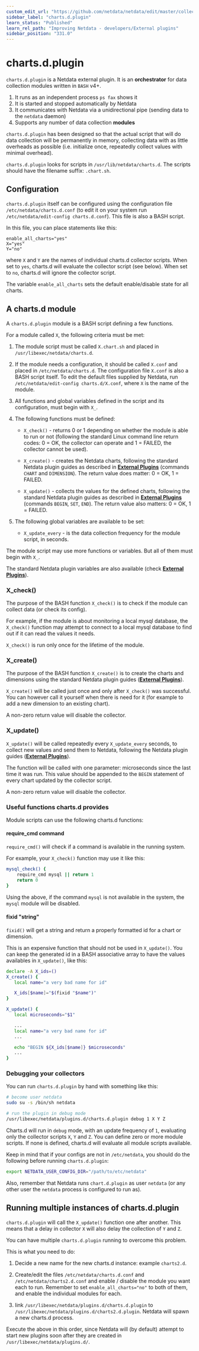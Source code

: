 ```yaml
---
custom_edit_url: "https://github.com/netdata/netdata/edit/master/collectors/charts.d.plugin/README.md"
sidebar_label: "charts.d.plugin"
learn_status: "Published"
learn_rel_path: "Improving Netdata - developers/External plugins"
sidebar_position: "331.0"
---
```



# charts.d.plugin

`charts.d.plugin` is a Netdata external plugin. It is an **orchestrator** for data collection modules written in `BASH` v4+.

1.  It runs as an independent process `ps fax` shows it
2.  It is started and stopped automatically by Netdata
3.  It communicates with Netdata via a unidirectional pipe (sending data to the `netdata` daemon)
4.  Supports any number of data collection **modules**

`charts.d.plugin` has been designed so that the actual script that will do data collection will be permanently in
memory, collecting data with as little overheads as possible
(i.e. initialize once, repeatedly collect values with minimal overhead).

`charts.d.plugin` looks for scripts in `/usr/lib/netdata/charts.d`.
The scripts should have the filename suffix: `.chart.sh`.

## Configuration

`charts.d.plugin` itself can be configured using the configuration file `/etc/netdata/charts.d.conf`
(to edit it on your system run `/etc/netdata/edit-config charts.d.conf`). This file is also a BASH script.

In this file, you can place statements like this:

```
enable_all_charts="yes"
X="yes"
Y="no"
```

where `X` and `Y` are the names of individual charts.d collector scripts.
When set to `yes`, charts.d will evaluate the collector script (see below).
When set to `no`, charts.d will ignore the collector script.

The variable `enable_all_charts` sets the default enable/disable state for all charts.

## A charts.d module

A `charts.d.plugin` module is a BASH script defining a few functions.

For a module called `X`, the following criteria must be met:

1.  The module script must be called `X.chart.sh` and placed in `/usr/libexec/netdata/charts.d`.

2.  If the module needs a configuration, it should be called `X.conf` and placed in `/etc/netdata/charts.d`.
    The configuration file `X.conf` is also a BASH script itself.
    To edit the default files supplied by Netdata, run `/etc/netdata/edit-config charts.d/X.conf`,
    where `X` is the name of the module.

3.  All functions and global variables defined in the script and its configuration, must begin with `X_`.

4.  The following functions must be defined:

    -   `X_check()` - returns 0 or 1 depending on whether the module is able to run or not
         (following the standard Linux command line return codes: 0 = OK, the collector can operate and 1 = FAILED,
         the collector cannot be used).

    -   `X_create()` - creates the Netdata charts, following the standard Netdata plugin guides as described in
         **[External Plugins](/docs/improving-netdata---developers/external-plugins)** (commands `CHART` and `DIMENSION`).
         The return value does matter: 0 = OK, 1 = FAILED.

    -   `X_update()` - collects the values for the defined charts, following the standard Netdata plugin guides
         as described in **[External Plugins](/docs/improving-netdata---developers/external-plugins)** (commands `BEGIN`, `SET`, `END`).
         The return value also matters: 0 = OK, 1 = FAILED.

5.  The following global variables are available to be set:
    -   `X_update_every` - is the data collection frequency for the module script, in seconds.

The module script may use more functions or variables. But all of them must begin with `X_`.

The standard Netdata plugin variables are also available (check **[External Plugins](/docs/improving-netdata---developers/external-plugins)**). 

### X_check()

The purpose of the BASH function `X_check()` is to check if the module can collect data (or check its config).

For example, if the module is about monitoring a local mysql database, the `X_check()` function may attempt to
connect to a local mysql database to find out if it can read the values it needs.

`X_check()` is run only once for the lifetime of the module.

### X_create()

The purpose of the BASH function `X_create()` is to create the charts and dimensions using the standard Netdata
plugin guides (**[External Plugins](/docs/improving-netdata---developers/external-plugins)**).

`X_create()` will be called just once and only after `X_check()` was successful.
You can however call it yourself when there is need for it (for example to add a new dimension to an existing chart).

A non-zero return value will disable the collector.

### X_update()

`X_update()` will be called repeatedly every `X_update_every` seconds, to collect new values and send them to Netdata,
following the Netdata plugin guides (**[External Plugins](/docs/improving-netdata---developers/external-plugins)**).

The function will be called with one parameter: microseconds since the last time it was run. This value should be
appended to the `BEGIN` statement of every chart updated by the collector script.

A non-zero return value will disable the collector.

### Useful functions charts.d provides

Module scripts can use the following charts.d functions:

#### require_cmd command

`require_cmd()` will check if a command is available in the running system.

For example, your `X_check()` function may use it like this:

```sh
mysql_check() {
    require_cmd mysql || return 1
    return 0
}
```

Using the above, if the command `mysql` is not available in the system, the `mysql` module will be disabled.

#### fixid "string"

`fixid()` will get a string and return a properly formatted id for a chart or dimension.

This is an expensive function that should not be used in `X_update()`.
You can keep the generated id in a BASH associative array to have the values availables in `X_update()`, like this:

```sh
declare -A X_ids=()
X_create() {
   local name="a very bad name for id"

   X_ids[$name]="$(fixid "$name")"
}

X_update() {
   local microseconds="$1"

   ...
   local name="a very bad name for id"
   ...

   echo "BEGIN ${X_ids[$name]} $microseconds"
   ...
}
```

### Debugging your collectors

You can run `charts.d.plugin` by hand with something like this:

```sh
# become user netdata
sudo su -s /bin/sh netdata

# run the plugin in debug mode
/usr/libexec/netdata/plugins.d/charts.d.plugin debug 1 X Y Z
```

Charts.d will run in `debug` mode, with an update frequency of `1`, evaluating only the collector scripts
`X`, `Y` and `Z`. You can define zero or more module scripts. If none is defined, charts.d will evaluate all
module scripts available.

Keep in mind that if your configs are not in `/etc/netdata`, you should do the following before running
`charts.d.plugin`:

```sh
export NETDATA_USER_CONFIG_DIR="/path/to/etc/netdata"
```

Also, remember that Netdata runs `chart.d.plugin` as user `netdata` (or any other user the `netdata` process is configured to run as).

## Running multiple instances of charts.d.plugin

`charts.d.plugin` will call the `X_update()` function one after another. This means that a delay in collector `X`
will also delay the collection of `Y` and `Z`.

You can have multiple `charts.d.plugin` running to overcome this problem.

This is what you need to do:

1.  Decide a new name for the new charts.d instance: example `charts2.d`.

2.  Create/edit the files `/etc/netdata/charts.d.conf` and `/etc/netdata/charts2.d.conf` and enable / disable the
    module you want each to run. Remember to set `enable_all_charts="no"` to both of them, and enable the individual
    modules for each.

3.  link `/usr/libexec/netdata/plugins.d/charts.d.plugin` to `/usr/libexec/netdata/plugins.d/charts2.d.plugin`.
    Netdata will spawn a new charts.d process.

Execute the above in this order, since Netdata will (by default) attempt to start new plugins soon after they are
created in `/usr/libexec/netdata/plugins.d/`.


